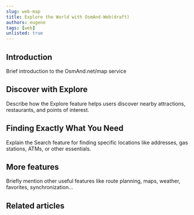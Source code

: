 ```yaml
---
slug: web-map
title: Explore the World with OsmAnd-Web(draft)
authors: eugene
tags: [web]
unlisted: true
---
```



## Introduction

Brief introduction to the OsmAnd.net/map service

<!--truncate-->

## Discover with Explore

Describe how the Explore feature helps users discover nearby attractions, restaurants, and points of interest.

## Finding Exactly What You Need

Explain the Search feature for finding specific locations like addresses, gas stations, ATMs, or other essentials.

## More features

Briefly mention other useful features like route planning, maps, weather, favorites, synchronization...

## Related articles